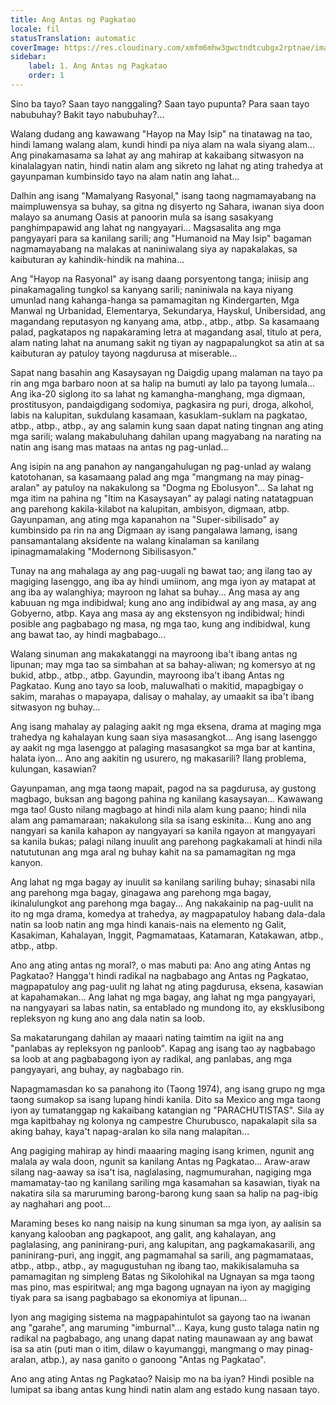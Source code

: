 ```yaml
---
title: Ang Antas ng Pagkatao
locale: fil
statusTranslation: automatic
coverImage: https://res.cloudinary.com/xmfm6mhw3gwctndtcubgx2rptnae/image/upload/v1740468922/small_cover_tratado_de_psicologia_revolucionaria_a4c0dca4e0.webp
sidebar:
    label: 1. Ang Antas ng Pagkatao
    order: 1
---
```

Sino ba tayo? Saan tayo nanggaling? Saan tayo pupunta? Para saan tayo nabubuhay? Bakit tayo nabubuhay?...

Walang dudang ang kawawang "Hayop na May Isip" na tinatawag na tao, hindi lamang walang alam, kundi hindi pa niya alam na wala siyang alam... Ang pinakamasama sa lahat ay ang mahirap at kakaibang sitwasyon na kinalalagyan natin, hindi natin alam ang sikreto ng lahat ng ating trahedya at gayunpaman kumbinsido tayo na alam natin ang lahat...

Dalhin ang isang "Mamalyang Rasyonal," isang taong nagmamayabang na maimpluwensya sa buhay, sa gitna ng disyerto ng Sahara, iwanan siya doon malayo sa anumang Oasis at panoorin mula sa isang sasakyang panghimpapawid ang lahat ng nangyayari... Magsasalita ang mga pangyayari para sa kanilang sarili; ang "Humanoid na May Isip" bagaman nagmamayabang na malakas at naniniwalang siya ay napakalakas, sa kaibuturan ay kahindik-hindik na mahina...

Ang "Hayop na Rasyonal" ay isang daang porsyentong tanga; iniisip ang pinakamagaling tungkol sa kanyang sarili; naniniwala na kaya niyang umunlad nang kahanga-hanga sa pamamagitan ng Kindergarten, Mga Manwal ng Urbanidad, Elementarya, Sekundarya, Hayskul, Unibersidad, ang magandang reputasyon ng kanyang ama, atbp., atbp., atbp. Sa kasamaang palad, pagkatapos ng napakaraming letra at magandang asal, titulo at pera, alam nating lahat na anumang sakit ng tiyan ay nagpapalungkot sa atin at sa kaibuturan ay patuloy tayong nagdurusa at miserable...

Sapat nang basahin ang Kasaysayan ng Daigdig upang malaman na tayo pa rin ang mga barbaro noon at sa halip na bumuti ay lalo pa tayong lumala... Ang ika-20 siglong ito sa lahat ng kamangha-manghang, mga digmaan, prostitusyon, pandaigdigang sodomiya, pagkasira ng puri, droga, alkohol, labis na kalupitan, sukdulang kasamaan, kasuklam-suklam na pagkatao, atbp., atbp., atbp., ay ang salamin kung saan dapat nating tingnan ang ating mga sarili; walang makabuluhang dahilan upang magyabang na narating na natin ang isang mas mataas na antas ng pag-unlad...

Ang isipin na ang panahon ay nangangahulugan ng pag-unlad ay walang katotohanan, sa kasamaang palad ang mga "mangmang na may pinag-aralan" ay patuloy na nakakulong sa "Dogma ng Ebolusyon"... Sa lahat ng mga itim na pahina ng "Itim na Kasaysayan" ay palagi nating natatagpuan ang parehong kakila-kilabot na kalupitan, ambisyon, digmaan, atbp. Gayunpaman, ang ating mga kapanahon na "Super-sibilisado" ay kumbinsido pa rin na ang Digmaan ay isang pangalawa lamang, isang pansamantalang aksidente na walang kinalaman sa kanilang ipinagmamalaking "Modernong Sibilisasyon."

Tunay na ang mahalaga ay ang pag-uugali ng bawat tao; ang ilang tao ay magiging lasenggo, ang iba ay hindi umiinom, ang mga iyon ay matapat at ang iba ay walanghiya; mayroon ng lahat sa buhay... Ang masa ay ang kabuuan ng mga indibidwal; kung ano ang indibidwal ay ang masa, ay ang Gobyerno, atbp. Kaya ang masa ay ang ekstensyon ng indibidwal; hindi posible ang pagbabago ng masa, ng mga tao, kung ang indibidwal, kung ang bawat tao, ay hindi magbabago...

Walang sinuman ang makakatanggi na mayroong iba't ibang antas ng lipunan; may mga tao sa simbahan at sa bahay-aliwan; ng komersyo at ng bukid, atbp., atbp., atbp. Gayundin, mayroong iba't ibang Antas ng Pagkatao. Kung ano tayo sa loob, maluwalhati o makitid, mapagbigay o sakim, marahas o mapayapa, dalisay o mahalay, ay umaakit sa iba't ibang sitwasyon ng buhay...

Ang isang mahalay ay palaging aakit ng mga eksena, drama at maging mga trahedya ng kahalayan kung saan siya masasangkot... Ang isang lasenggo ay aakit ng mga lasenggo at palaging masasangkot sa mga bar at kantina, halata iyon... Ano ang aakitin ng usurero, ng makasarili? Ilang problema, kulungan, kasawian?

Gayunpaman, ang mga taong mapait, pagod na sa pagdurusa, ay gustong magbago, buksan ang bagong pahina ng kanilang kasaysayan... Kawawang mga tao! Gusto nilang magbago at hindi nila alam kung paano; hindi nila alam ang pamamaraan; nakakulong sila sa isang eskinita... Kung ano ang nangyari sa kanila kahapon ay nangyayari sa kanila ngayon at mangyayari sa kanila bukas; palagi nilang inuulit ang parehong pagkakamali at hindi nila natututunan ang mga aral ng buhay kahit na sa pamamagitan ng mga kanyon.

Ang lahat ng mga bagay ay inuulit sa kanilang sariling buhay; sinasabi nila ang parehong mga bagay, ginagawa ang parehong mga bagay, ikinalulungkot ang parehong mga bagay... Ang nakakainip na pag-uulit na ito ng mga drama, komedya at trahedya, ay magpapatuloy habang dala-dala natin sa loob natin ang mga hindi kanais-nais na elemento ng Galit, Kasakiman, Kahalayan, Inggit, Pagmamataas, Katamaran, Katakawan, atbp., atbp., atbp.

Ano ang ating antas ng moral?, o mas mabuti pa: Ano ang ating Antas ng Pagkatao? Hangga't hindi radikal na nagbabago ang Antas ng Pagkatao, magpapatuloy ang pag-uulit ng lahat ng ating pagdurusa, eksena, kasawian at kapahamakan... Ang lahat ng mga bagay, ang lahat ng mga pangyayari, na nangyayari sa labas natin, sa entablado ng mundong ito, ay eksklusibong repleksyon ng kung ano ang dala natin sa loob.

Sa makatarungang dahilan ay maaari nating taimtim na igiit na ang "panlabas ay repleksyon ng panloob". Kapag ang isang tao ay nagbabago sa loob at ang pagbabagong iyon ay radikal, ang panlabas, ang mga pangyayari, ang buhay, ay nagbabago rin.

Napagmamasdan ko sa panahong ito (Taong 1974), ang isang grupo ng mga taong sumakop sa isang lupang hindi kanila. Dito sa Mexico ang mga taong iyon ay tumatanggap ng kakaibang katangian ng "PARACHUTISTAS". Sila ay mga kapitbahay ng kolonya ng campestre Churubusco, napakalapit sila sa aking bahay, kaya't napag-aralan ko sila nang malapitan...

Ang pagiging mahirap ay hindi maaaring maging isang krimen, ngunit ang malala ay wala doon, ngunit sa kanilang Antas ng Pagkatao... Araw-araw silang nag-aaway sa isa't isa, naglalasing, nagmumurahan, nagiging mga mamamatay-tao ng kanilang sariling mga kasamahan sa kasawian, tiyak na nakatira sila sa maruruming barong-barong kung saan sa halip na pag-ibig ay naghahari ang poot...

Maraming beses ko nang naisip na kung sinuman sa mga iyon, ay aalisin sa kanyang kalooban ang pagkapoot, ang galit, ang kahalayan, ang paglalasing, ang paninirang-puri, ang kalupitan, ang pagkamakasarili, ang paninirang-puri, ang inggit, ang pagmamahal sa sarili, ang pagmamataas, atbp., atbp., atbp., ay magugustuhan ng ibang tao, makikisalamuha sa pamamagitan ng simpleng Batas ng Sikolohikal na Ugnayan sa mga taong mas pino, mas espiritwal; ang mga bagong ugnayan na iyon ay magiging tiyak para sa isang pagbabago sa ekonomiya at lipunan...

Iyon ang magiging sistema na magpapahintulot sa gayong tao na iwanan ang "garahe", ang maruming "imburnal"... Kaya, kung gusto talaga natin ng radikal na pagbabago, ang unang dapat nating maunawaan ay ang bawat isa sa atin (puti man o itim, dilaw o kayumanggi, mangmang o may pinag-aralan, atbp.), ay nasa ganito o ganoong "Antas ng Pagkatao".

Ano ang ating Antas ng Pagkatao? Naisip mo na ba iyan? Hindi posible na lumipat sa ibang antas kung hindi natin alam ang estado kung nasaan tayo.

